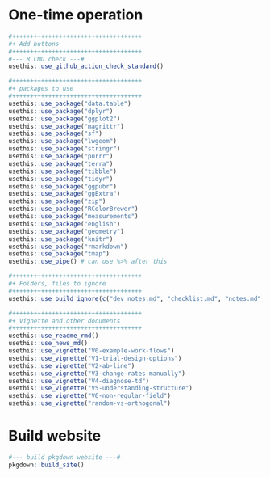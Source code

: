 # One-time operation

```r
#++++++++++++++++++++++++++++++++++++
#+ Add buttons
#++++++++++++++++++++++++++++++++++++
#--- R CMD check ---#
usethis::use_github_action_check_standard()

#++++++++++++++++++++++++++++++++++++
#+ packages to use
#++++++++++++++++++++++++++++++++++++
usethis::use_package("data.table")
usethis::use_package("dplyr")
usethis::use_package("ggplot2")
usethis::use_package("magrittr")
usethis::use_package("sf")
usethis::use_package("lwgeom")
usethis::use_package("stringr")
usethis::use_package("purrr")
usethis::use_package("terra")
usethis::use_package("tibble")
usethis::use_package("tidyr")
usethis::use_package("ggpubr")
usethis::use_package("ggExtra")
usethis::use_package("zip")
usethis::use_package("RColorBrewer")
usethis::use_package("measurements")
usethis::use_package("english")
usethis::use_package("geometry")
usethis::use_package("knitr")
usethis::use_package("rmarkdown")
usethis::use_package("tmap")
usethis::use_pipe() # can use %>% after this

#++++++++++++++++++++++++++++++++++++
#+ Folders, files to ignore
#++++++++++++++++++++++++++++++++++++
usethis::use_build_ignore(c("dev_notes.md", "checklist.md", "notes.md", "organize.R", "structure.rmd", "todo.md", "test.R", "docs", "README.html", "debug", "random-vs-orthogonal.Rmd", "test", "dev", "_pkgdown.yml", "R_retired"))

#++++++++++++++++++++++++++++++++++++
#+ Vignette and other documents
#++++++++++++++++++++++++++++++++++++
usethis::use_readme_rmd()
usethis::use_news_md()
usethis::use_vignette("V0-example-work-flows")
usethis::use_vignette("V1-trial-design-options")
usethis::use_vignette("V2-ab-line")
usethis::use_vignette("V3-change-rates-manually")
usethis::use_vignette("V4-diagnose-td")
usethis::use_vignette("V5-understanding-structure")
usethis::use_vignette("V6-non-regular-field")
usethis::use_vignette("random-vs-orthogonal")
```

# Build website

```r
#--- build pkgdown website ---#
pkgdown::build_site()
```
